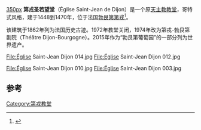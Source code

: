 [[文件:Église_Saint-Jean_Dijon_011.jpg|350px]]
'''第戎圣若望堂'''（Église Saint-Jean de Dijon）是一个原[[天主教|天主教]][[教堂|教堂]]，哥特式风格，建于1448到1470年，位于法国[[勃艮第|勃艮第]][[第戎|第戎]]<ref name="mérimée">{{Mérimée|PA00112269|Église Saint-Jean}}</ref>。

该建筑于1862年列为法国历史古迹。1972年教堂关闭，1974年改为第戎-勃艮第剧院（Théâtre Dijon-Bourgogne）。2015年作为“勃艮第葡萄园”的一部分列为世界遗产。
 
<gallery>
File:Église Saint-Jean Dijon 014.jpg
File:Église Saint-Jean Dijon 012.jpg
</gallery>
<gallery>
File:Église Saint-Jean Dijon 010.jpg
File:Église Saint-Jean Dijon 003.jpg
</gallery>

== 参考 ==
<references />
[[Category:第戎教堂|Category:第戎教堂]]